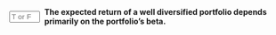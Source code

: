 
::: {.question-block}

<form onsubmit="event.preventDefault(); checkAnswerBox('module3_tf_q77','T')" style="display: flex; align-items: center; gap: 8px;">
<input type="text" id="module3_tf_q77" name="module3_tf_q77" maxlength="1" placeholder="T or F" style="width: 55px;" data-correct-answer="T" /> 
<label for="module3_tf_q77"><strong>The expected return of a well diversified portfolio depends primarily on the portfolio’s beta.</strong></label>
</form>

<div id="feedback-module3_tf_q77" class="feedback" data-status="" style="display:none;">
The sentence is TRUE. In a diversified portfolio, unsystematic risk is negligible, so expected return is determined by beta.
</div>
:::
